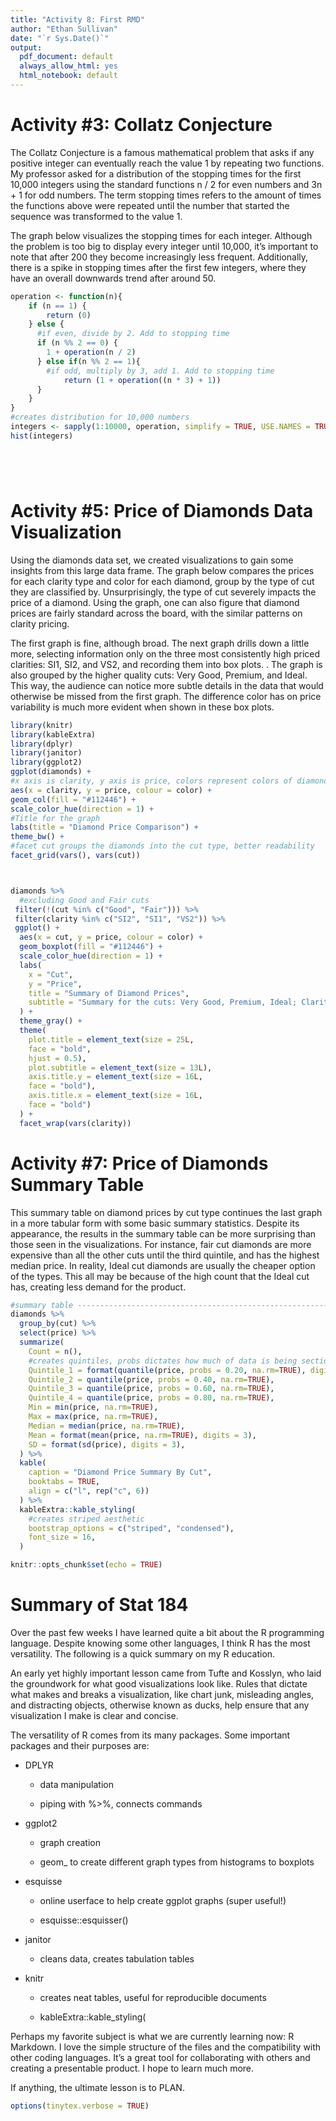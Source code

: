 ```yaml
---
title: "Activity 8: First RMD"
author: "Ethan Sullivan"
date: "`r Sys.Date()`"
output:
  pdf_document: default
  always_allow_html: yes
  html_notebook: default
---
```


# Activity #3: Collatz Conjecture

The Collatz Conjecture is a famous mathematical problem that asks if any positive integer can eventually reach the value 1 by repeating two functions. My professor asked for a distribution of the stopping times for the first 10,000 integers using the standard functions n / 2 for even numbers and 3n + 1 for odd numbers. The term stopping times refers to the amount of times the functions above were repeated until the number that started the sequence was transformed to the value 1.

The graph below visualizes the stopping times for each integer. Although the problem is too big to display every integer until 10,000, it's important to note that after 200 they become increasingly less frequent. Additionally, there is a spike in stopping times after the first few integers, where they have an overall downwards trend after around 50.

```r

operation <- function(n){
    if (n == 1) {
        return (0)
    } else {
      #if even, divide by 2. Add to stopping time
      if (n %% 2 == 0) {
        1 + operation(n / 2)
      } else if(n %% 2 == 1){
        #if odd, multiply by 3, add 1. Add to stopping time
            return (1 + operation((n * 3) + 1))
      }
    }
}
#creates distribution for 10,000 numbers
integers <- sapply(1:10000, operation, simplify = TRUE, USE.NAMES = TRUE)
hist(integers)






```

# Activity #5: Price of Diamonds Data Visualization

Using the diamonds data set, we created visualizations to gain some insights from this large data frame. The graph below compares the prices for each clarity type and color for each diamond, group by the type of cut they are classified by. Unsurprisingly, the type of cut severely impacts the price of a diamond. Using the graph, one can also figure that diamond prices are fairly standard across the board, with the similar patterns on clarity pricing.

The first graph is fine, although broad. The next graph drills down a little more, selecting information only on the three most consistently high priced clarities: SI1, SI2, and VS2, and recording them into box plots. . The graph is also grouped by the higher quality cuts: Very Good, Premium, and Ideal. This way, the audience can notice more subtle details in the data that would otherwise be missed from the first graph. The difference color has on price variability is much more evident when shown in these box plots.

```r
library(knitr)
library(kableExtra)
library(dplyr)
library(janitor)
library(ggplot2)
ggplot(diamonds) +
#x axis is clarity, y axis is price, colors represent colors of diamonds
aes(x = clarity, y = price, colour = color) +
geom_col(fill = "#112446") +
scale_color_hue(direction = 1) +
#Title for the graph
labs(title = "Diamond Price Comparison") +
theme_bw() +
#facet cut groups the diamonds into the cut type, better readability
facet_grid(vars(), vars(cut))



diamonds %>%
  #excluding Good and Fair cuts
 filter(!(cut %in% c("Good", "Fair"))) %>%
 filter(clarity %in% c("SI2", "SI1", "VS2")) %>%
 ggplot() +
  aes(x = cut, y = price, colour = color) +
  geom_boxplot(fill = "#112446") +
  scale_color_hue(direction = 1) +
  labs(
    x = "Cut",
    y = "Price",
    title = "Summary of Diamond Prices",
    subtitle = "Summary for the cuts: Very Good, Premium, Ideal; Clarities: S12, SI1, VS2"
  ) +
  theme_gray() +
  theme(
    plot.title = element_text(size = 25L,
    face = "bold",
    hjust = 0.5),
    plot.subtitle = element_text(size = 13L),
    axis.title.y = element_text(size = 16L,
    face = "bold"),
    axis.title.x = element_text(size = 16L,
    face = "bold")
  ) +
  facet_wrap(vars(clarity))


```

# Activity #7: Price of Diamonds Summary Table

This summary table on diamond prices by cut type continues the last graph in a more tabular form with some basic summary statistics. Despite its appearance, the results in the summary table can be more surprising than those seen in the visualizations. For instance, fair cut diamonds are more expensive than all the other cuts until the third quintile, and has the highest median price. In reality, Ideal cut diamonds are usually the cheaper option of the types. This all may be because of the high count that the Ideal cut has, creating less demand for the product.

```r
#summary table --------------------------------------------------------------------------------------
diamonds %>%
  group_by(cut) %>%
  select(price) %>%
  summarize(
    Count = n(),
    #creates quintiles, probs dictates how much of data is being sectioned
    Quintile_1 = format(quantile(price, probs = 0.20, na.rm=TRUE), digits = 3),
    Quintile_2 = quantile(price, probs = 0.40, na.rm=TRUE),
    Quintile_3 = quantile(price, probs = 0.60, na.rm=TRUE),
    Quintile_4 = quantile(price, probs = 0.80, na.rm=TRUE),
    Min = min(price, na.rm=TRUE),
    Max = max(price, na.rm=TRUE),
    Median = median(price, na.rm=TRUE),
    Mean = format(mean(price, na.rm=TRUE), digits = 3),
    SD = format(sd(price), digits = 3),
  ) %>%
  kable(
    caption = "Diamond Price Summary By Cut",
    booktabs = TRUE,
    align = c("l", rep("c", 6))
  ) %>%
  kableExtra::kable_styling(
    #creates striped aesthetic 
    bootstrap_options = c("striped", "condensed"),
    font_size = 16,
  )

```

```r
knitr::opts_chunk$set(echo = TRUE)
```

# Summary of Stat 184

Over the past few weeks I have learned quite a bit about the R programming language. Despite knowing some other languages, I think R has the most versatility. The following is a quick summary on my R education.

An early yet highly important lesson came from Tufte and Kosslyn, who laid the groundwork for what good visualizations look like. Rules that dictate what makes and breaks a visualization, like chart junk, misleading angles, and distracting objects, otherwise known as ducks, help ensure that any visualization I make is clear and concise.

The versatility of R comes from its many packages. Some important packages and their purposes are:

-   DPLYR

    -   data manipulation

    -   piping with %\>%, connects commands

-   ggplot2

    -   graph creation

    -   geom\_ to create different graph types from histograms to boxplots

-   esquisse

    -   online userface to help create ggplot graphs (super useful!)

    -   esquisse::esquisser()

-   janitor

    -   cleans data, creates tabulation tables

-   knitr

    -   creates neat tables, useful for reproducible documents

    -   kableExtra::kable_styling(

Perhaps my favorite subject is what we are currently learning now: R Markdown. I love the simple structure of the files and the compatibility with other coding languages. It's a great tool for collaborating with others and creating a presentable product. I hope to learn much more.

If anything, the ultimate lesson is to PLAN.

```r
options(tinytex.verbose = TRUE)
```
